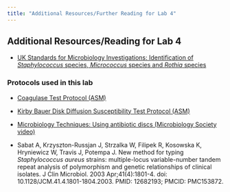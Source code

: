 ```yaml
---
title: "Additional Resources/Further Reading for Lab 4"
---
```


## Additional Resources/Reading for Lab 4

* <a href="https://www.rcpath.org/static/db5f13cb-53ca-4e9e-a0937b78b610d0ac/4dde3cf8-f775-4f31-9a351b100e2742af/uk-smi-id-7i4-identification-of-staphylococcus-species-micrococcus-species-and-rothia-species-may-2020-pdf.pdf">UK Standards for Microbiology Investigations: Identification of <i>Staphylococcus</i> species, <i>Micrococcus</i> species and <i>Rothia</i> species</a>

### Protocols used in this lab

* <a href="https://asm.org/ASM/media/Protocol-Images/Coagulase-Test-Protocol.pdf?ext=.pdf">Coagulase Test Protocol (ASM)</a>

* <a href="https://asm.org/getattachment/2594ce26-bd44-47f6-8287-0657aa9185ad/Kirby-Bauer-Disk-Diffusion-Susceptibility-Test-Protocol-pdf.pdf">Kirby Bauer Disk Diffusion Susceptibility Test Protocol (ASM)</a>

* <a href="https://youtu.be/IsRapK5m-Yw?si=iGwTHTTEGnA4NARo">Microbiology Techniques: Using antibiotic discs (Microbiology Society video)</a>

* Sabat A, Krzyszton-Russjan J, Strzalka W, Filipek R, Kosowska K, Hryniewicz W, Travis J, Potempa J. New method for typing <i>Staphylococcus aureus</i> strains: multiple-locus variable-number tandem repeat analysis of polymorphism and genetic relationships of clinical isolates. J Clin Microbiol. 2003 Apr;41(4):1801-4. doi: 10.1128/JCM.41.4.1801-1804.2003. PMID: 12682193; PMCID: PMC153872.
